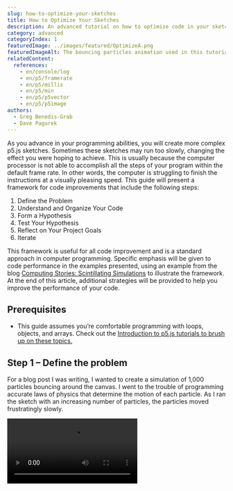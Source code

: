 ```yaml
---
slug: how-to-optimize-your-sketches
title: How to Optimize Your Sketches
description: An advanced tutorial on how to optimize code in your sketches to run more efficiently.
category: advanced
categoryIndex: 1
featuredImage: ../images/featured/OptimizeA.png
featuredImageAlt: The bouncing particles animation used in this tutorial displays orange circles bouncing around a dark canvas.
relatedContent:
  references:
    - en/console/log
    - en/p5/framerate
    - en/p5/millis
    - en/p5/min
    - en/p5/p5vector
    - en/p5/p5image
authors:
  - Greg Benedis-Grab
  - Dave Pagurek
---
```



As you advance in your programming abilities, you will create more complex p5.js sketches. Sometimes these sketches may run too slowly, changing the effect you were hoping to achieve. This is usually because the computer processor is not able to accomplish all the steps of your program within the default frame rate. In other words, the computer is struggling to finish the instructions at a visually pleasing speed. This guide will present a framework for code improvements that include the following steps:

1. Define the Problem
2. Understand and Organize Your Code
3. Form a Hypothesis
4. Test Your Hypothesis
5. Reflect on Your Project Goals
6. Iterate

This framework is useful for all code improvement and is a standard approach in computer programming. Specific emphasis will be given to code performance in the examples presented, using an example from the blog [Computing Stories: Scintillating Simulations](https://gbenedis.medium.com/computing-stories-scintillating-simulations-4dad3c480cd4) to illustrate the framework. At the end of this article, additional strategies will be provided to help you improve the performance of your code.


## Prerequisites

- This guide assumes you’re comfortable programming with loops, objects, and arrays. Check out the [Introduction to p5.js tutorials to brush up on these topics.](/tutorials)


## Step 1 – Define the problem

For a blog post I was writing, I wanted to create a simulation of 1,000 particles bouncing around the canvas. I went to the trouble of programming accurate laws of physics that determine the motion of each particle. As I ran the sketch with an increasing number of particles, the particles moved frustratingly slowly.

<Video src="/videos/tutorials/slow-no-fr.mp4" alt="A 2D animation of particles bouncing on the canvas." />

The problem is that the animation runs too slowly. I wanted to speed up the simulation to improve the visual experience for the viewer. This guide is designed to help you address any situation where you want your code to run more quickly. We will use my example to illustrate the steps involved. If you like, you can view the final blog post: [Scintillating Simulations](https://gbenedis.medium.com/computing-stories-scintillating-simulations-4dad3c480cd4).


## Step 2 – Understand and organize your code

After you have defined the problem, take a step back and reflect on your program. 

- As a first step, you will need to understand what each part of your code does. I often reorganize my code as I go through this process. Improving your code in this way is called [*refactoring*](https://www.geeksforgeeks.org/refactoring-introduction-and-its-techniques/).
- Adding [comments](https://developer.mozilla.org/en-US/docs/MDN/Writing_guidelines/Writing_style_guide/Code_style_guide/JavaScript#comments) is also a great idea, as they can help remind you of your thinking. Comments can be short for small clarifications or long for explaining bigger ideas.
- In this step, I moved the `Particle` class definition into a separate file named `particle.js`. Here is an overview of the class methods that I developed.

```js
class Particle {
  constructor(pos, v, r, h, s) {
    // Code that creates and initializes object.
  }

  collide(p) {
    // Code that handles a single collision with another
    // particle p using a collision algorithm based on
    // Newtonian Mechanics.
  }

  bounce() {
    // Code that handles reflection off walls.
  }

  update() {
    // Code that uses velocity and gravity to update position.
  }

  show() {
    // Code that renders Particle object on the canvas.
  }
}
```

It is important to deeply understand the specific problem that occurred. In this case, we know that the animation is running slowly because the frame rate is lower than expected. The frame rate is the number of frames the animation gets displayed every second. Each frame is one iteration of your `draw()` function.

If you don’t specify the frame rate in p5.js, by default, it attempts to reach a frame rate of 60 frames per second. This creates a smooth animation based on how quickly your brain can process information through your eyes. Movement at a rate of 30 frames per second or higher will appear continuous. As the amount of time it takes `draw()` to run increases, if there is no longer enough time for it to run the desired number of times per second, you will see the frame rate lower. This is what made my animation look so different from what I wanted. To better understand what is going on, you may want to refer to the [`frameRate()`](/reference/p5/frameRate) documentation.

Below, I show the animation with the frame rate displayed. Displaying it will make it easier to see the impact of changes we make.

<Video src="/videos/tutorials/slow-w-fr.mp4" alt="Bouncing particles with the frame rate displayed on the canvas that reads at or close to “20”" />

In this case, I am trying to improve the performance of my code. The same type of process would apply to improving other aspects of your code’s functionality. 


## Step 3 – Form a hypothesis

After spending some time reviewing my code, I developed a hunch that the problem was in the collision detection algorithm. To detect collisions, I had to compare every pair of particles to determine how close they were to each other. The first particle would be compared with the other 999 particles. Then the second particle would be compared with the other 998 particles, and so on. With 1,000 particles, there are about 1,000 x 1,000 = 1,000<sup>2</sup> = 1,000,000 comparisons.

Estimating how many times a loop runs is a good way to determine how long it will take for your code to run. Sometimes programmers use [big O notation](https://www.freecodecamp.org/news/big-o-notation-why-it-matters-and-why-it-doesnt-1674cfa8a23c/), which describes the complexity of an algorithm. You could say that my collision algorithm has a time complexity of O(*n*<sup>2</sup>)<sup> </sup>because the number of comparisons required is the square of the number of particles *n*. With 1,000, there are about 1,000<sup>2 </sup>comparisons. Here is my `collisions()` function that did all this work:

```js
function collisions() {
  // For each pair of particles, determine if they have collided.
  for (let i = 0; i < particles.length - 1; i += 1) {
    for (let j = i + 1; j < particles.length; j += 1) {
      // declares local variables b1 and b2 to stored compared particles     
      // in order to simplify expressions below.
      let b1 = particles[i];
      let b2 = particles[j];

      // Copy the current position and velocity
      // vectors of each particle.
      let pos1 = b1.pos.copy();
      let pos2 = b2.pos.copy();
      let vel1 = b1.vel.copy();
      let vel2 = b2.vel.copy();

      // Calculate the next position using Euler’s method.
      pos1.add(vel1.mult(dt));
      pos2.add(vel2.mult(dt));
     
      // Check for a collision.
      if (pos1.dist(pos2) < b1.r + b2.r) {
        b1.collide(b2);
      }
    }
  }
}
```

Usually, the operation that runs the most times is the culprit for slowing down the program. It is also possible that another part of the code is contributing to the slowdown as well. Updating the position of 1,000 particles and rendering them takes time. It also might be problematic that I am using the [`p5.Vector.copy()`](/reference/p5.Vector/copy) method when calculating new particle positions. There may be some calls to `p5.Vector.copy()` in the `Particle.collide()` method as well. Making copies of objects requires allocating new memory for vectors each time the loop runs; this takes time. It might be possible to save time by modifying existing vectors instead of making brand new copies.

It’s important to understand as much as you can about what your code is doing, step by step, and then develop an idea for how to address it. If you are not sure what is happening in a piece of code, a great strategy is to include a [`console.log()`](/reference/console/log) or `print()` to print out the value of a variable to the console.


## Step 4 – Test your hypothesis

The simplest way to test your ideas is to make changes and then see what happens. It is usually best to make one change at a time and test between each change. Be careful and deliberate in your testing. Use the process to better understand your code. 

While testing my code, I thought to myself, “Do I need to have 1,000 particles?” I tried the sketch with 500 particles instead.

```js
let numParticles = 500;
// Rest of sketch.
```

Look at the difference it makes! I included the frame rate in the visualization using the `frameRate()` function. I display it on the canvas, but an alternative is to simply print it out to the console using `console.log(frameRate())`.

<Columns>
<Column>
#### Before

<Video src="/videos/tutorials/slow-w-fr.mp4" alt="Bouncing particles with the frame rate displayed on the canvas that reads at or close to “20”" />
</Column>
<Column>
#### After

<Video src="/videos/tutorials/fast-w-fr.mp4" alt="Bouncing particles with the frame rate displayed on the canvas that reads at or close to “60”" />
</Column>
</Columns>

The sketch runs smoothly with fewer particles, so that change seems to solve the problem. It is probably the easiest solution available.

Similarly, I wondered if I needed to simulate the actual laws of physics. In this case, that was important to the project, but for a game, a simplified version of the physics could still work well and greatly improve performance.

I could also try to use memory more effectively by modifying the original [`p5.Vector`](/reference/p5/p5.Vector) objects and avoiding calls to `p5.Vector.copy()`. This kind of change requires care. When you update an object that is used elsewhere in your code, you might cause an inadvertent bug.

A great strategy is to make a change and see how it improves performance using `frameRate()` as a benchmarking tool. If the frame rate drops, you know you have a problem. This also allows you to ensure you have not inadvertently introduced a new bug into the code.

As you become more sophisticated in your testing, you may want other ways to evaluate what is happening quantitatively. With Chrome, you can open up the developer tools and turn on the “[Show FPS meter](https://developer.chrome.com/docs/devtools/performance#analyze_frames_per_second)” option to get a graph of FPS (frames per second, the unit `frameRate()` measures). 

You might also want to check how much time a function or subroutine takes to run. A quick way to do this is called *manual profiling*. Using the [`millis()`](/reference/p5/millis) function, you can check the time before and after a block of code. For example:

```js
let start = millis(); // store the time before the code block.
// Do the stuff that you want to time
random(0, 100);

// store the time after the code block
let end = millis();
let elapsed = end - start;
console.log(`This took: ${elapsed} ms.`) // print the difference or time elapsed.
```

It is best to run the code you are trying to profile multiple times and then compute the average.

<Callout title="Note">
`console.log()` and `print()` will slow down your code, so be sure to remove them from the final version of your project!
</Callout>

If you are feeling confident with these steps, you might want to try *automated profiling.* The developer tools in Chrome have a [performance evaluation feature](https://developer.chrome.com/docs/devtools/performance/reference) so you can automatically get a snapshot of performance in your code. 

Begin by opening Chrome DevTools and navigating to the “Performance” tab. Initiate recording by clicking the circular button or using the shortcut (Ctrl+E/Cmd+E), and then perform interactions on your web page to simulate user actions. Click the Stop button in the profiler after it has collected a few seconds of data.

![A screenshot of the profiler in the Chrome developer tools before recording. It says, "Click the record button or hit Cmd+E to start a new recording. Click the reload button or hit Cmd+Shift+E to record the page load. After recording, select an area of interest in the overview by dragging. Then, zoom and pan the timeline with the mousewheel or WASD keys."](../images/advanced/chrome-record.png)

In my case, I just let the animation run after I clicked record. The profiler captures a detailed timeline of events, including CPU and memory usage. These usage figures can give you more insight into why your algorithm may be running slowly. You can view performance using the [Flame chart](https://developer.chrome.com/docs/devtools/performance#find_the_bottleneck), which visually represents the call stack and highlights functions contributing significantly to execution time. I clicked on the Bottom-Up tab to determine which functions took the most time.

![A screenshot of the Bottom-Up tab of the Chrome profiler after having recorded data, displayed in a table. The Self Time, Total Time, and Activity columns are visible, sorted by Self Time descending. The top item is the copy method, accounting for 48.3% of the time.](../images/advanced/chrome-profiler-bottom-up.png)

It looks like I was right about the `collisions()` function, which takes 93.4% of the time. It seems like most of that is taken up by using [`p5.Vector`](/reference/p5/p5.Vector) and its `.copy()` method in that loop. Of course, you will need to have nicely named functions for this tool to be helpful. See the [performance features reference](https://developer.chrome.com/docs/devtools/performance/reference/#:~:text=%23%20The%20Bottom%2DUp%20tab,learn%20how%20to%20select%20portions.) page for complete documentation.

Once you are satisfied with your level of knowledge of the different choices available to you, it is time to decide how to improve your code.


## Step 5 – Reflect on your goals and decide

Optimizing your code is an ongoing process that involves trade-offs. Consider carefully what you are trying to accomplish and remember that developing code is a creative process. You can try out different ideas by making copies of your sketch and then seeing which solution best meets your needs. For my project, the best solution might be to reduce the number of particles in the simulation. 

Scientists and game developers who study [physics simulations](https://natureofcode.com/physics-libraries/), like the one we’ve been looking at, have developed an alternative strategy of dividing the canvas into smaller regions so that you only have to detect collisions between particles in the same region. That is a clever solution that would require considerable refactoring of my code and might be the subject of a future tutorial. Look up [“spatial partitioning” in games](https://gameprogrammingpatterns.com/spatial-partition.html) to find more information online.

Make the decision that best meets the goals of your project and take advantage of learning more about coding in the process.


## Step 6 – Iterate

Programming is an iterative process. Keep going through these steps to develop and expand your sketches. When I was working on my blog post, I went through the steps multiple times until I created an animation that performed well. By iterating, I could focus on one issue at a time, improving my sketch step by step. For example, I reduced the number of particles so that the animation ran smoothly and at an appropriate speed.


## Additional performance improvement strategies

There are many ways to improve your sketch’s performance. Here are some helpful tips and techniques that you can try in different scenarios.


### Frontload time-consuming processes

If you can, it’s best to frontload processes that take up a lot of time, such as image processing, so that they run once, rather than every frame in `draw()`. Do as much as you can during `setup()` so that `draw()` can be as fast as possible. Add a `preload()` function to ensure files are loaded into your projects before other functions begin.


### Disable the [Friendly Error System](https://github.com/processing/p5.js/blob/main/contributor_docs/friendly_error_system.md) (FES)

When you use the non-minified `p5.js` file, as opposed to `p5.min.js`, there is a Friendly Error System (FES) that provides warnings about issues such as unexpected arguments passed to a function. The FES can significantly slow down your code, up to \~10x in some cases! You can [disable the FES](https://github.com/processing/p5.js/wiki/Optimizing-p5.js-Code-for-Performance#disable-the-friendly-error-system-fes) with one line of code at the top of your sketch:

```js
p5.disableFriendlyErrors = true; // disables FES
```


### Use native JavaScript

You can speed up your code by using [native JavaScript](https://developer.mozilla.org/en-US/docs/Web/JavaScript/Reference) methods over p5.js methods. For example, you can call `Math.min(5, 4, 3)` using the [`Math` object](https://developer.mozilla.org/en-US/docs/Web/JavaScript/Reference/Global_Objects/Math), instead of `min(5, 4, 3)` from the [p5.js library](/reference/p5/min).

Here are some examples, recorded in Chrome, running each method 10,000,000 times:

<table>

<tr>

<th>

</th>

<th>

Method

</th>

<th>

Time (ms)

</th>

</tr>

<tr>

<th rowspan="2">

Random

</th>

<td>

p5.js `random()`

</td>

<td>

283.88

</td>

</tr>

<tr>

<td>

Native `Math.random()`

</td>

<td>

190.01

</td>

</tr>

<tr>

<th rowspan="2">

Minimum

</th>

<td>

p5.js `min()`

</td>

<td>

781.41

</td>

</tr>

<tr>

<td>

Native `Math.min()`

</td>

<td>

538.15

</td>

</tr>

</table>


### Image processing

When looping through the pixels in an image, you can get an easy performance boost by simply reducing the size of your image or by sampling it. If you are working with a 1,000 x 1,000 image, you are iterating through 1,000,000 pixels. If you chop that image in half to 500 x 500 (250,000 pixels), you now only need to do 1/4 of the iterations you were doing previously. 

You have several options when it comes to resizing and sampling:

- Resize the image before importing by using an app such as Photoshop or [GIMP](https://www.gimp.org/tutorials/GIMP_Quickies/#changing-the-size-dimensions-of-an-image-scale). This will likely result in the best quality image because you can control the resizing algorithm and apply filters to sharpen the image.
- Resize the image using [`p5.Image`](/reference/p5/p5.Image)’s [`resize()`](/reference/p5.Image/resize) method. Here, you are mostly at the whim of the browser for how it handles resizing. Check out MDN for more info on [image rendering](https://developer.mozilla.org/en-US/docs/Web/CSS/image-rendering).
- Sample the image by only drawing every 2nd (or 3rd or 4th, etc.) pixel from the original image. Dead simple and effective, but you can potentially lose thin details in the image if you skip a lot of pixels.
- Practically speaking, these appear to have roughly the same performance. Resizing the image beforehand gives you the most control over the final visuals. If you can’t resize, sampling or resizing in the sketch may serve you well.
- One last note! If you are doing drastic resizing of an image or you have an image with important fine details, sampling or resizing can give pretty poor results.


# Next Steps

- [Refactoring Code](https://www.geeksforgeeks.org/refactoring-introduction-and-its-techniques/)
- [What is Big O Notation?](https://www.freecodecamp.org/news/big-o-notation-why-it-matters-and-why-it-doesnt-1674cfa8a23c/)
- [Analyze Runtime Performance - Chrome](https://developer.chrome.com/docs/devtools/performance)
- [Performance features reference - Chrome](https://developer.chrome.com/docs/devtools/performance/reference/#:~:text=%23%20The%20Bottom%2DUp%20tab,learn%20how%20to%20select%20portions.)
- [Physics Libraries](https://natureofcode.com/physics-libraries/)
- [Spatial Partition](https://gameprogrammingpatterns.com/spatial-partition.html)
- [Optimizing p5.js WebGL Sketches](/tutorials/optimizing-webgl-sketches)


# References

- [Scintillating Simulations](https://gbenedis.medium.com/computing-stories-scintillating-simulations-4dad3c480cd4) - inspiration blog post
- [Javascript Comments](https://www.w3schools.com/js/js_comments.asp)
- [Javascript reference](https://developer.mozilla.org/en-US/docs/Web/JavaScript/Reference)
- [Image-rendering](https://developer.mozilla.org/en-US/docs/Web/CSS/image-rendering)
- [Math functions](https://developer.mozilla.org/en-US/docs/Web/JavaScript/Reference/Global_Objects/Math)
- [p5.js Friendly Error System](https://github.com/processing/p5.js/blob/main/contributor_docs/friendly_error_system.md)
- [p5.js reference](https://p5js.org/reference/)

